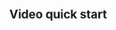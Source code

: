 
## Video quick start

<YouTube
  id="umEz1JrmiOc"
  title="Rate limiting & bot detection for Next.js in 10 mins"
/>
